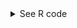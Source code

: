 <details><summary>See R code</summary>

::: {.callout-tip}

```r
#| include: false
source(here::here("highest-grossing-tours-r.R"))

annual_hi_gross_tours <-
  ind_html[[9]] |>
  clean_names()
```

```r
combine_data <- function(ind_html_list) {
  # Initialize an empty tibble
  combined_data <- tibble()
  
  # Loop through the ind_html_list and append each element to the combined_data
  for (i in 4:8) {
    extracted_data <- ind_html_list[[i]] |> clean_names()
    combined_data <- bind_rows(combined_data, extracted_data)
  }
  
  return(combined_data)
}

annual_hi_gross_tours <- combine_data(ind_html)
```

```r
tours_by_decade <-
  annual_hi_gross_tours |>
  dplyr::mutate(across(
    c(adjusted_gross_in_2022_dollar,
      averagegross,
      actual_gross),
    ~ as.numeric(str_replace_all(.x, "[$,]", ""))
  )) |>
     add_row(artist = "Taylor Swift",
          tour_title = "The Eras Tour (Expected)",
          year_s = "2023-2024",
          shows = 146,
          adjusted_gross_in_2022_dollar = 1400000000) |> 
  mutate(
    start_year = str_sub(year_s, start = 1, end = 4),
    year = lubridate::ymd(start_year, truncated = 2L)) |> 
  mutate(decade = as.factor(floor_date(year, years(10))))
```

```r
g1 <- subset(tours_by_decade, tour_title == "The Eras Tour (Expected)")

tours_by_decade |>
  ggplot(aes(
    x = year,
    y = adjusted_gross_in_2022_dollar,
    size =  shows,
    fill = decade
  )) +
  geom_point(alpha = 0.5,
             shape = 21,
             color = "black") +
  scale_size(range = c(.1, 8)) +
  scale_fill_viridis(discrete = TRUE,
                     guide = FALSE,
                     option = "G") +
  theme_minimal() +
  geom_point(data = g1, colour = "#122B2B") +
  geom_text(
    data = g1,
    label = "Taylor Swift",
    vjust = 2.4,
    size = 3
  ) +
  theme(legend.position = "none") +
  labs(title = "Highest-grossing tours by decade") +
  scale_x_date(limits = c(ymd("1980-01-01"), ymd("2028-01-01")))
```

```r
tours_by_decade |> 
  ggplot(aes(x = shows, y = adjusted_gross_in_2022_dollar)) +
  geom_point()
```

```r
tours_by_decade |> 
  ggplot(aes(x = shows, y = adjusted_gross_in_2022_dollar)) +
  geom_point()
```






:::
</summary>